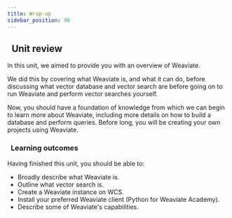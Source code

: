 ```yaml
---
title: Wrap-up
sidebar_position: 90
---
```


## <i class="fa-solid fa-chalkboard-user"></i>&nbsp;&nbsp;Unit review

In this unit, we aimed to provide you with an overview of Weaviate.

We did this by covering what Weaviate is, and what it can do, before discussing what vector database and vector search are before going on to run Weaviate and perform vector searches yourself.

Now, you should have a foundation of knowledge from which we can begin to learn more about Weaviate, including more details on how to build a database and perform queries. Before long, you will be creating your own projects using Weaviate.

### <i class="fa-solid fa-clipboard-list-check"></i>&nbsp;&nbsp;Learning outcomes

Having finished this unit, you should be able to:
- Broadly describe what Weaviate is.
- Outline what vector search is.
- Create a Weaviate instance on WCS.
- Install your preferred Weaviate client (Python for Weaviate Academy).
- Describe some of Weaviate's capabilities.


<GiscusDocComment />